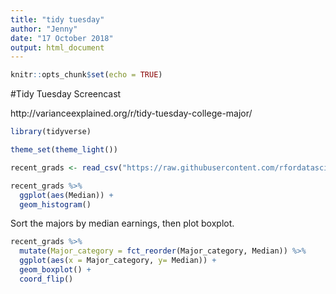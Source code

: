 ---
title: "tidy tuesday"
author: "Jenny"
date: "17 October 2018"
output: html_document
---

```{r setup, include=FALSE}
knitr::opts_chunk$set(echo = TRUE)
```

#Tidy Tuesday Screencast

http://varianceexplained.org/r/tidy-tuesday-college-major/

```{r}
library(tidyverse)

theme_set(theme_light())
```

```{r}
recent_grads <- read_csv("https://raw.githubusercontent.com/rfordatascience/tidytuesday/master/data/2018-10-16/recent-grads.csv")
```

```{r}
recent_grads %>%
  ggplot(aes(Median)) +
  geom_histogram()
```

Sort the majors by median earnings, then plot boxplot. 
```{r}
recent_grads %>%
  mutate(Major_category = fct_reorder(Major_category, Median)) %>%
  ggplot(aes(x = Major_category, y= Median)) +
  geom_boxplot() +
  coord_flip()
```


